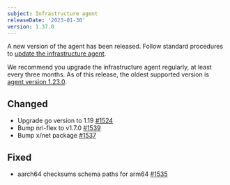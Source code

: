 ```yaml
---
subject: Infrastructure agent
releaseDate: '2023-01-30'
version: 1.37.0
---
```


A new version of the agent has been released. Follow standard procedures to [update the infrastructure agent](/docs/infrastructure/install-configure-manage-infrastructure/update-or-uninstall/update-infrastructure-agent).

We recommend you upgrade the infrastructure agent regularly, at least every three months. As of this release, the oldest supported version is [agent version 1.23.0](/docs/release-notes/infrastructure-release-notes/infrastructure-agent-release-notes/new-relic-infrastructure-agent-1230).

## Changed

* Upgrade go version to 1.19 [#1524](https://github.com/newrelic/infrastructure-agent/pull/1524)
* Bump nri-flex to v1.7.0 [#1539](https://github.com/newrelic/infrastructure-agent/pull/1539)
* Bump x/net package [#1537](https://github.com/newrelic/infrastructure-agent/pull/1537)

## Fixed

* aarch64 checksums schema paths for arm64 [#1535](https://github.com/newrelic/infrastructure-agent/pull/1535)
